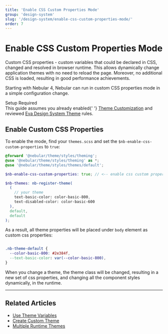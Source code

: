 ```yaml
---
title: 'Enable CSS Custom Properties Mode'
group: 'design-system'
slug: '/design-system/enable-css-custom-properties-mode/'
order: 7
---
```


# Enable CSS Custom Properties Mode

Custom CSS properties - custom variables that could be declared in CSS, changed and resolved in browser runtime.
This allows dynamically change application themes with no need to reload the page. Moreover, no additional CSS is loaded, resulting in good performance achievements.

Starting with Nebular 4, Nebular can run in custom CSS properties mode in a simple configuration change.

<div class="note note-info section-end">
  <div class="note-title">Setup Required</div>
  <div class="note-body">
    This guide assumes you already enabled{' '}
    <a href="docs/design-system/enable-customizable-theme">Theme Customization</a>
    and reviewed <a href="docs/design-system/design-system-theme">Eva Design System Theme</a> rules.
  </div>
</div>

## Enable Custom CSS Properties

To enable the mode, find your `themes.scss` and set the `$nb-enable-css-custom-properties` to `true`:

```scss
@forward '@nebular/theme/styles/theming';
@use '@nebular/theme/styles/theming' as *;
@use '@nebular/theme/styles/themes/default';

$nb-enable-css-custom-properties: true; // <-- enable css custom properties

$nb-themes: nb-register-theme(
  (
    // your theme
    text-basic-color: color-basic-800,
    text-disabled-color: color-basic-600
  ),
  default,
  default
);
```

As a result, all theme properties will be placed under `body` element as custom css properties:

```css

.nb-theme-default {
  --color-basic-800: #2e384f,
  --text-basic-color: var(--color-basic-800),
}

```

When you change a theme, the theme class will be changed, resulting in a new set of css properties, and changing all the component styles dynamically, in the runtime.

<hr />

## Related Articles

- [Use Theme Variables](docs/design-system/use-theme-variables)
- [Create Custom Theme](docs/design-system/create-custom-theme)
- [Multiple Runtime Themes](docs/design-system/enable-multiple-runtime-themes)
